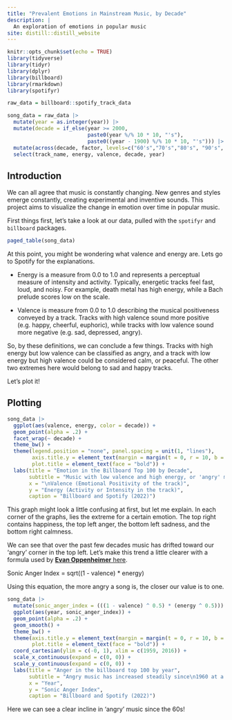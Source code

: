 ```yaml
---
title: "Prevalent Emotions in Mainstream Music, by Decade"
description: |
  An exploration of emotions in popular music
site: distill::distill_website
---
```



```r
knitr::opts_chunk$set(echo = TRUE)
library(tidyverse)
library(tidyr)
library(dplyr)
library(billboard)
library(rmarkdown)
library(spotifyr)

raw_data = billboard::spotify_track_data

song_data = raw_data |>  
  mutate(year = as.integer(year)) |> 
  mutate(decade = if_else(year >= 2000,
                          paste0(year %/% 10 * 10, "'s"),
                          paste0((year - 1900) %/% 10 * 10, "'s"))) |> 
  mutate(across(decade, factor, levels=c("60's","70's","80's", "90's", "2000's", "2010's"))) |> 
  select(track_name, energy, valence, decade, year) 
```


## Introduction 

We can all agree that music is constantly changing. New genres and styles emerge constantly, creating experimental and inventive sounds. This project aims to visualize the change in emotion over time in popular music.

First things first, let's take a look at our data, pulled with the `spotifyr` and `billboard` packages.

```r
paged_table(song_data)
```

At this point, you might be wondering what valence and energy are. Lets go to Spotify for the explanations.

- Energy is a measure from 0.0 to 1.0 and represents a perceptual measure of intensity and
activity. Typically, energetic tracks feel fast, loud, and noisy. For example, death metal has
high energy, while a Bach prelude scores low on the scale.

- Valence is  measure from 0.0 to 1.0 describing the musical positiveness conveyed by a track. Tracks
with high valence sound more positive (e.g. happy, cheerful, euphoric), while tracks with low
valence sound more negative (e.g. sad, depressed, angry).

So, by these definitions, we can conclude a few things. Tracks with high energy but low valence can be classified as angry, and a track with low energy but high valence could be considered calm, or peaceful. The other two extremes here would belong to sad and happy tracks.

Let's plot it!

## Plotting

```r
song_data |>  
  ggplot(aes(valence, energy, color = decade)) +
  geom_point(alpha = .2) +
  facet_wrap(~ decade) +
  theme_bw() +
  theme(legend.position = "none", panel.spacing = unit(1, "lines"), 
        axis.title.y = element_text(margin = margin(t = 0, r = 10, b = 0, l = 0)), 
        plot.title = element_text(face = "bold")) +
  labs(title = "Emotion in the Billboard Top 100 by Decade",
       subtitle = "Music with low valence and high energy, or 'angry' music,\nhas become increasingly popular since the 1960's",
       x = "\nValence (Emotional Positivity of the track)",
       y = "Energy (Activity or Intensity in the track)",
       caption = "Billboard and Spotify (2022)")
```

This graph might look a little confusing at first, but let me explain. In each corner of the graphs, lies the extreme for a certain emotion. The top right contains happiness, the top left anger, the bottom left sadness, and the bottom right calmness.

We can see that over the past few decades music has drifted toward our 'angry' corner in the top left. Let's make this trend a little clearer with a formula used by [**Evan Oppenheimer** here](https://medium.com/@evanopp/angriest-death-grips-data-anger-502168c1c2f0).

Sonic Anger Index = sqrt((1 - valence) * energy)

Using this equation, the more angry a song is, the closer our value is to one.

```r
song_data |> 
  mutate(sonic_anger_index = (((1 - valence) ^ 0.5) * (energy ^ 0.5))) |> 
  ggplot(aes(year, sonic_anger_index)) +
  geom_point(alpha = .2) +
  geom_smooth() +
  theme_bw() +
  theme(axis.title.y = element_text(margin = margin(t = 0, r = 10, b = 0, l = 0)), 
        plot.title = element_text(face = "bold")) + 
  coord_cartesian(ylim = c(-0, 1), xlim = c(1959, 2016)) +
  scale_x_continuous(expand = c(0, 0)) +
  scale_y_continuous(expand = c(0, 0)) +
  labs(title = "Anger in the billboard top 100 by year",
       subtitle = "Angry music has increased steadily since\n1960 at a rate of about 3.5% per decade",
       x = "Year",
       y = "Sonic Anger Index",
       caption = "Billboard and Spotify (2022)") 
```

Here we can see a clear incline in 'angry' music since the 60s!


